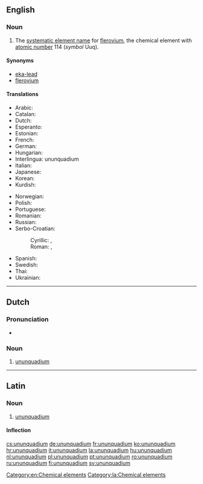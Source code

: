 ==English==
{{elements|Uuq|ununtrium|Uut|ununpentium|Uup}}

===Noun===
{{en-noun|-}}
{{wikipedia}}

# The [[systematic element name]] for [[flerovium]], the chemical element with [[atomic number]] 114 (''symbol'' Uuq).

====Synonyms====
* [[eka-lead]]
* [[flerovium]]

====Translations====
{{trans-top|chemical element}}
* Arabic: {{t|ar|أنون كواديوم|tr=’unun kuwádyum|m}}
* Catalan: {{t|ca|ununquadi|m}}
* Dutch: {{t+|nl|ununquadium|n}}
* Esperanto: {{t|eo|ununkvadio}}
* Estonian: {{t|et|ununkvaadium}}
* French: {{t+|fr|ununquadium|m}}
* German: {{t+|de|Ununquadium|n}}
* Hungarian: {{t+|hu|ununquadium}}
* Interlingua: ununquadium
* Italian: {{t+|it|ununquadio|m}}
* Japanese: {{t|ja|ウンウンクアジウム|tr=ununkuajiumu}}
* Korean: {{t|ko|우눈쿼듐|tr=ununkweodyum}}
* Kurdish: {{t|ku|ûnûnkûadyûm}}
{{trans-mid}}
* Norwegian: {{t|no|ununquadium}}
* Polish: {{t+|pl|ununquadium|m}}
* Portuguese: {{t+|pt|ununquádio|m}}
* Romanian: {{t+|ro|ununquadiu|n}}
* Russian: {{t+|ru|унунквадий|m|tr=ununkvádij}}
* Serbo-Croatian:
*: Cyrillic: {{t|sh|унунквадијум|m}}, {{t|sh|унунквадиј|m}}
*: Roman: {{t|sh|ununkvadijum|m}}, {{t|sh|ununkvadij|m}}
* Spanish: {{t+|es|ununquadio|m}}
* Swedish: {{t+|sv|ununquadium}}
* Thai: {{t|th|อูนอูนควอเดียม|tr=ūnūnkwōdiam}}
* Ukrainian: {{t|uk|унунквадій|tr=ununkvádij|m}}
{{trans-bottom}}

[[Category:en:Chemical elements]]

----

==Dutch==
{{wikipedia|lang=nl}}
{{elements|Uuq|ununtrium|Uut|ununpentium|Uup|lang=nl}}

===Pronunciation===
* {{audio|Nl-ununquadium.ogg|Audio|lang=nl}}

===Noun===
{{nl-noun|n|-|-}}

# [[#English|ununquadium]]

----

==Latin==
{{wikipedia|lang=la}}

===Noun===
{{la-noun|ūnūnquadium|ununquadii|ūnūnquadiī|n|second}}

# [[#English|ununquadium]]

====Inflection====
{{la-decl-2nd-N|ūnūnquadi}}

[[Category:la:Chemical elements]]

[[cs:ununquadium]]
[[de:ununquadium]]
[[fr:ununquadium]]
[[ko:ununquadium]]
[[hr:ununquadium]]
[[it:ununquadium]]
[[la:ununquadium]]
[[hu:ununquadium]]
[[nl:ununquadium]]
[[pl:ununquadium]]
[[pt:ununquadium]]
[[ro:ununquadium]]
[[ru:ununquadium]]
[[fi:ununquadium]]
[[sv:ununquadium]]